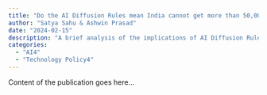 ```yaml
---
title: "Do the AI Diffusion Rules mean India cannot get more than 50,000 advanced GPUs?"
author: "Satya Sahu & Ashwin Prasad"
date: "2024-02-15"
description: "A brief analysis of the implications of AI Diffusion Rules on India's GPU accessibility"
categories: 
  - "AI4"
  - "Technology Policy4" 
---
```


Content of the publication goes here...